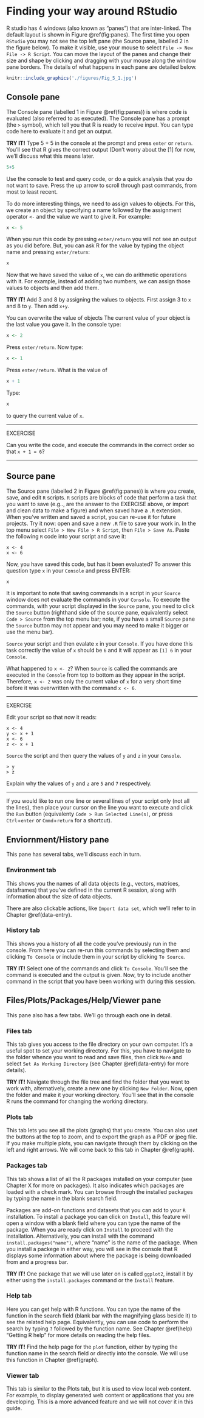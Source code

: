 # Finding your way around RStudio {#rstudio}

R studio has 4 windows (also known as "panes") that are inter-linked. The default layout is shown in Figure \@ref(fig:panes). The first time you open `RStudio` you may not see the top left pane (the Source pane, labelled 2 in the figure below). To make it visible, use your mouse to select `File -> New File -> R Script`. You can move the layout of the panes and change their size and shape by clicking and dragging with your mouse along the window pane borders. The details of what happens in each pane are detailed below.

```r
knitr::include_graphics('./figures/Fig_5_1.jpg')
```

## Console pane

The Console pane (labelled 1 in Figure \@ref(fig:panes)) is where code is evaluated (also referred to as executed). The Console pane has a prompt (the `>` symbol), which tell you that R is ready to receive input. You can type code here to evaluate it and get an output.

**TRY IT!** Type 5 + 5 in the console at the prompt and press `enter` or `return`. You'll see that R gives the correct output (Don't worry about the [1] for now, we'll discuss what this means later.

```r
5+5
```

Use the console to test and query code, or do a quick analysis that you do not want to save. Press the up arrow to scroll through past commands, from most to least recent.

To do more interesting things, we need to assign values to objects. For this, we create an object by specifying a name followed by the assignment operator `<-` and the value we want to give it. For example:

```r
x <- 5
```

When you run this code by pressing `enter/return` you will not see an output as you did before. But, you can ask R for the value by typing the object name and pressing `enter/return`:

```r
x 
```

Now that we have saved the value of `x`, we can do arithmetic operations with it. For example, instead of adding two numbers, we can assign those values to objects and then add them.

**TRY IT!** Add 3 and 8 by assigning the values to objects. First assign 3 to `x` and 8 to `y`. Then add `x+y`.

You can overwrite the value of objects The current value of your object is the last value you gave it. In the console type:

```r
x <- 2
```
Press `enter/return`. Now type:

```r
x <- 1
```

Press `enter/return`. What is the value of

```r
x + 1
```

Type:

```r
x
```

to query the current value of `x`.

----

EXCERCISE

Can you write the code, and execute the commands in the correct order so that `x + 1 = 6`?

----

## Source pane

The Source pane (labelled 2 in Figure \@ref(fig:panes)) is where you create, save, and edit `R` scripts. `R` scripts are blocks of code that perform a task that you want to save (e.g.., are the answer to the EXERCISE above, or import and clean data to make a figure) and when saved have a `.R` extension. When you've written and saved a script, you can re-use it for future projects. 
Try it now: open and save a new `.R` file to save your work in. In the top menu select `File > New File > R Script`, then `File > Save As`. Paste the following `R` code into your script and save it:

```
x <- 4
x <- 6
```

Now, you have saved this code, but has it been evaluated? To answer this question type `x` in your `Console` and press ENTER:

```r
x
```

It is important to note that saving commands in a script in your `Source` window does not evaluate the commands in your `Console`. To execute the commands, with your script displayed in the `Source` pane, you need to click the `Source` button (righthand side of the source pane, equivalently select `Code > Source` from the top menu bar; note, if you have a small `Source` pane the `Source` button may not appear and you may need to make it bigger or use the menu bar).

`Source` your script and then evalate `x` in your `Console`. If you have done this task correctly the value of `x` should be `6` and it will appear as `[1] 6` in your `Console`.

What happened to `x <- 2`? When `Source` is called the commands are executed in the `Console` from top to bottom as they appear in the script. Therefore, `x <- 2` was only the current value of `x` for a very short time before it was overwritten with the command `x <- 6`. 

---

EXERCISE

Edit your script so that now it reads:

```
x <- 4
y <- x + 1
x <- 6
z <- x + 1
```

`Source` the script and then query the values of `y` and `z` in your `Console`.

```
> y
> z
```

Explain why the values of `y` and `z` are `5` and `7` respectively.

---

If you would like to run one line or several lines of your script only (not all the lines), then place your cursor on the line you want to execute and click the `Run` button (equivalenty `Code > Run Selected Line(s)`, or press `Ctrl`+`enter` or `Cmmd`+`return` for a shortcut).

## Enviornment/History pane

This pane has several tabs, we'll discuss each in turn. 

### Environment tab {-}

This shows you the names of all data objects (e.g., vectors, matrices, dataframes) that you've defined in the current R session, along with information about the size of data objects. 

There are also clickable actions, like `Import data set`, which we'll refer to in Chapter \@ref(data-entry). 

### History tab {-}

This shows you a history of all the code you've previously run in the console. From here you can 
re-run this commands by selecting them and clicking `To Console` or include them in your script by clicking `To Source`.

**TRY IT!** Select one of the commands and click `To Console`. You'll see the command is executed and the output is given. Now, try to include another command in the script that you have been working with during this session. 

## Files/Plots/Packages/Help/Viewer pane

This pane also has a few tabs. We'll go through each one in detail.

### Files tab {-}

This tab gives you access to the file directory on your own computer. It's a useful spot to set your working directory. For this, you have to navigate to the folder whence you want to read and save files, then click `More` and select `Set As Working Directory` (see Chapter \@ref(data-entry) for more details). 

**TRY IT!** Navigate through the file tree and find the folder that you want to work with, alternatively, create a new one by clicking `New Folder`. Now, open the folder and make it your working directory. You'll see that in the console R runs the command for changing the working directory.

### Plots tab {-}

This tab lets you see all the plots (graphs) that you create. You can also uset the buttons at the top to zoom, and to export the graph as a PDF or jpeg file. If you make multiple plots, you can navigate through them by clicking on the left and right arrows. We will come back to this tab in Chapter \@ref(graph).

### Packages tab {-}

This tab shows a list of all the R packages installed on your computer (see Chapter X for more on packages). It also indicates which packages are loaded with a check mark. You can browse through the installed packages by typing the name in the blank search field.

Packages are add-on functions and datasets that you can add to your `R` installation. To install a package you can click on `Install`, this feature will open a window with a blank field where you can type the name of the package. When you are ready click on `Install` to proceed with the installation. Alternatively, you can install with the command `install.packages("name")`, where “name” is the name of the package. When you install a packege in either way, you will see in the console that R displays some information about where the package is being downloaded from and a progress bar. 

**TRY IT!** One package that we will use later on is called `ggplot2`, install it by either using the `install.packages` command or the `Install` feature. 

### Help tab {-}

Here you can get help with R functions. You can type the name of the function in the search field (blank bar with the magnifying glass beside it) to see the related help page. Equivalently, you can use code to perform the search by typing `?` followed by the function name. 
See Chapter \@ref(help) "Getting R help" for more details on reading the help files.

**TRY IT!** Find the help page for the `plot` function, either by typing the function name in the search field or directly into the console. We will use this function in Chapter \@ref(graph).

### Viewer tab {-}

This tab is similar to the Plots tab, but it is used to view local web content. For example, to display generated web content or applications that you are developing. This is a more advanced feature and we will not cover it in this guide.

